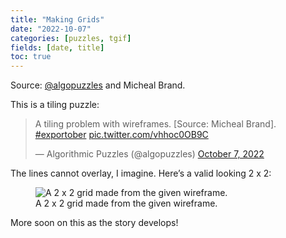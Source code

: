 ```yaml
---
title: "Making Grids"
date: "2022-10-07"
categories: [puzzles, tgif]
fields: [date, title]
toc: true
---
```



:::{.callout-tip appearance="simple" icon=false}
Source: [@algopuzzles](https://twitter.com/algopuzzles) and Micheal Brand.
:::

This is a tiling puzzle:

<blockquote class="twitter-tweet"><p lang="en" dir="ltr">A tiling problem with wireframes. [Source: Micheal Brand]. <a href="https://twitter.com/hashtag/exportober?src=hash&amp;ref_src=twsrc%5Etfw">#exportober</a> <a href="https://t.co/vhhoc0OB9C">pic.twitter.com/vhhoc0OB9C</a></p>&mdash; Algorithmic Puzzles (@algopuzzles) <a href="https://twitter.com/algopuzzles/status/1578429462177542144?ref_src=twsrc%5Etfw">October 7, 2022</a></blockquote> <script async src="https://platform.twitter.com/widgets.js" charset="utf-8"></script>

The lines cannot overlay, I imagine. Here's a valid looking 2 x 2:

![A 2 x 2 grid made from the given wireframe.](2by2.png)

More soon on this as the story develops!